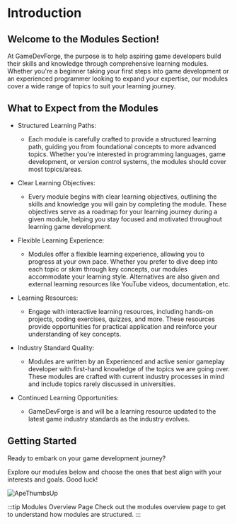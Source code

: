 
# Introduction

## Welcome to the Modules Section!

At GameDevForge, the purpose is to help aspiring game developers build their skills and knowledge through comprehensive learning modules.
Whether you're a beginner taking your first steps into game development or an experienced programmer looking to expand your expertise,
our modules cover a wide range of topics to suit your learning journey.

## What to Expect from the Modules

- Structured Learning Paths:

    - Each module is carefully crafted to provide a structured learning path, guiding you from foundational concepts to more advanced topics.
      Whether you're interested in programming languages, game development, or version control systems, the modules should cover most topics/areas.

- Clear Learning Objectives:

    - Every module begins with clear learning objectives, outlining the skills and knowledge you will gain by completing the module.
      These objectives serve as a roadmap for your learning journey during a given module, helping you stay focused and motivated throughout learning game development.

 - Flexible Learning Experience:

    - Modules offer a flexible learning experience, allowing you to progress at your own pace.
      Whether you prefer to dive deep into each topic or skim through key concepts, our modules accommodate your learning style.
      Alternatives are also given and external learning resources like YouTube videos, documentation, etc.

- Learning Resources:

    - Engage with interactive learning resources, including hands-on projects, coding exercises, quizzes, and more.
      These resources provide opportunities for practical application and reinforce your understanding of key concepts.

- Industry Standard Quality:

    - Modules are written by an Experienced and active senior gameplay developer with first-hand knowledge of the topics we are going over.
      These modules are crafted with current industry processes in mind and include topics rarely discussed in universities.

- Continued Learning Opportunities:

    - GameDevForge is and will be a learning resource updated to the latest game industry standards as the industry evolves.

## Getting Started

Ready to embark on your game development journey?

Explore our modules below and choose the ones that best align with your interests and goals. Good luck!

![ApeThumbsUp](./img/ApeThumbsUp.png)

:::tip Modules Overview Page
Check out the modules overview page to get to understand how modules are structured.
:::